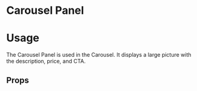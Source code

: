
<Meta title="Design System|Components" component={CarouselPanel} />

# Carousel Panel

# Usage

The Carousel Panel is used in the Carousel. It displays a large picture with the description, price, and CTA. 

<Preview>
  <Story name="CarouselPanel">
    <div style={{ height: '500px'}}>
    <CarouselPanel
      promoText="Now available"
      offerDescription="The Elder Scrolls 5: Skyrim Available Now!"
      gamePrice={60}
      gameDiscount={40}
      gameImage='"https://eskipaper.com/images/skyrim-wallpaper-3.jpg"'
      isAddToCart={true}
      buttonText="Add to Cart"
      hasButton={true}
      textColorLight={true}
      gameTitle="The Elder Scrolls 5: Skyrim"
    />
    </div>
  </Story>
</Preview>

## Props

<Props of={CarouselPanel} />
